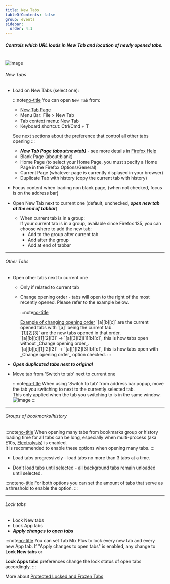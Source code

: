 ```yaml
---
title: New Tabs
tableOfContents: false
group: events
sidebar:
  order: 4.1
---
```



##### Controls which URL loads in New Tab and location of newly opened tabs.<br />

<br />

<Image class="help-img" src={eventsNewTabs} alt="image" />

###### New Tabs

- Load on New Tabs (select one):

  :::note[no-title]
  You can open `New Tab` from:
  - [New Tab Page](/help/display/display-tab-bar)
  - Menu Bar: File &gt; New Tab
  - Tab context menu: New Tab
  - Keyboard shortcut: Ctrl/Cmd + T

  See next sections about the preference that control all other tabs opening
  :::
  - **_New Tab Page (about\:newtab)_** - see more details in
    [Firefox Help](http://support.mozilla.org/en-US/kb/new-tab-page-show-hide-and-customize-top-sites)
  - Blank Page (about\:blank)
  - Home Page (to select your Home Page, you must specify a Home Page in the Firefox
    Options/General)
  - Current Page (whatever page is currently displayed in your browser)
  - Duplicate Tab with history (copy the current tab with history)

- Focus content when loading non blank page, (when not checked, focus is on the address bar)
- Open New Tab next to current one (default, unchecked, **_open new tab at the end of tabbar_**)
  - When current tab is in a group:<br/>
    If your current tab is in a group, available since Firefox 135, you can choose where to add the new tab:
    - Add to the group after current tab
    - Add after the group
    - Add at end of tabbar

---

###### Other Tabs

- Open other tabs next to current one
  - Only if related to current tab
  - Change opening order - tabs will open to the right of the most recently opened. Please refer to
    the example below.

    :::note[no-title]

    <span>
      <u>Example of changing opening order</u>
    </span>
    `[a][b][c]` are the current opened tabs with `[a]` being the current tab. <br /> `[1][2][3]` are
    the new tabs opened in that order. <br /> `[a][b][c][1][2][3]` -&gt; `[a][3][2][1][b][c]`, this
    is how tabs open without _Change opening order_. <br /> `[a][b][c][1][2][3]` -&gt;
    `[a][1][2][3][b][c]`, this is how tabs open with _Change opening order_ option checked. :::

- **_Open duplicated tabs next to original_**

- Move tab from 'Switch to tab' next to current one

  :::note[no-title]
  When using 'Switch to tab' from address bar popup, move the tab you switching to next to the
  currently selected tab. <br /> This only applied when the tab you switching to is in the same
  window. <Image src={switchToTab} alt="image" />
  :::

---

###### Groups of bookmarks/history

:::note[no-title]
When opening many tabs from bookmarks group or history loading time for all tabs can be long,
especially when multi-process (aka E10s, [Electrolysis](https://wiki.mozilla.org/Electrolysis)) is
enabled. <br /> It is recommended to enable these options when opening many tabs.
:::

- Load tabs progressively - load tabs no more than 3 tabs at a time.

- Don't load tabs until selected - all background tabs remain unloaded until selected.

:::note[no-title]
For both options you can set the amount of tabs that serve as a threshold to enable the option.
:::

---

###### Lock tabs

- Lock New tabs
- Lock App tabs
- **_Apply changes to open tabs_**

:::note[no-title]
You can set Tab Mix Plus to lock every new tab and every new App tab. If "Apply changes to open
tabs" is enabled, any change to <b>Lock New tabs</b> or

<b>Lock Apps tabs</b> preferences change the lock status of open tabs accordingly. :::

More about [Protected Locked and Frozen Tabs](/help/events/frozen_tabs)

[no-title]: #
